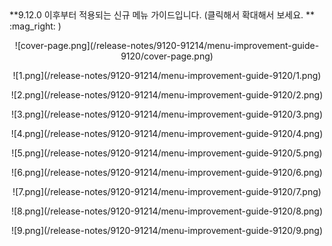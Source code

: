 
<Callout type="info" emoji="🟣">
**9.12.0 이후부터 적용되는 신규 메뉴 가이드입니다. (클릭해서 확대해서 보세요. ** :mag_right: )
</Callout>
<p align="center">
![cover-page.png](/release-notes/9120-91214/menu-improvement-guide-9120/cover-page.png)
</p>
<p align="center">
![1.png](/release-notes/9120-91214/menu-improvement-guide-9120/1.png)
</p>
<p align="center">
![2.png](/release-notes/9120-91214/menu-improvement-guide-9120/2.png)
</p>
<p align="center">
![3.png](/release-notes/9120-91214/menu-improvement-guide-9120/3.png)
</p>
<p align="center">
![4.png](/release-notes/9120-91214/menu-improvement-guide-9120/4.png)
</p>
<p align="center">
![5.png](/release-notes/9120-91214/menu-improvement-guide-9120/5.png)
</p>
<p align="center">
![6.png](/release-notes/9120-91214/menu-improvement-guide-9120/6.png)
</p>
<p align="center">
![7.png](/release-notes/9120-91214/menu-improvement-guide-9120/7.png)
</p>
<p align="center">
![8.png](/release-notes/9120-91214/menu-improvement-guide-9120/8.png)
</p>
<p align="center">
![9.png](/release-notes/9120-91214/menu-improvement-guide-9120/9.png)
</p>


